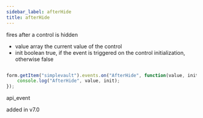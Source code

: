 ```yaml
---
sidebar_label: afterHide
title: afterHide
---
```



          


<Short>
 fires after a control is hidden
 


</Short>



- value     array     the current value of the control
- init      boolean     true, if the event is triggered on the control initialization, otherwise false


~~~js

form.getItem("simplevault").events.on("AfterHide", function(value, init) {
    console.log("AfterHide", value, init);
});


~~~
 api_event

<Descr>



</Descr>


 added in v7.0
